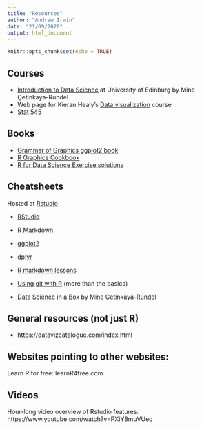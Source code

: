 ```yaml
---
title: "Resources"
author: "Andrew Irwin"
date: "21/09/2020"
output: html_document
---
```


```r
knitr::opts_chunk$set(echo = TRUE)
```

## Courses

* [Introduction to Data Science](https://www.introds.org/) at University of Edinburg by Mine Çetinkaya-Rundel
* Web page for Kieran Healy's [Data visualization](http://socviz880.co/) course
* [Stat 545](https://stat545.com/)

## Books

* [Grammar of Graphics ggplot2 book](https://ggplot2-book.org/)
* [R Graphics Cookbook](https://r-graphics.org/)
* [R for Data Science Exercise solutions](https://jrnold.github.io/r4ds-exercise-solutions/)

## Cheatsheets

Hosted at [Rstudio](https://rstudio.com/resources/cheatsheets/)

* [RStudio](https://github.com/rstudio/cheatsheets/raw/master/rstudio-ide.pdf)
* [R Markdown](https://github.com/rstudio/cheatsheets/raw/master/rmarkdown-2.0.pdf)
* [ggplot2](https://github.com/rstudio/cheatsheets/raw/master/data-visualization-2.1.pdf)
* [dplyr](https://github.com/rstudio/cheatsheets/raw/master/data-transformation.pdf)


- [R markdown lessons](https://rmarkdown.rstudio.com/lesson-1.html)
- [Using git with R](https://happygitwithr.com/) (more than the basics) 
- [Data Science in a Box](https://datasciencebox.org/) by Mine Çetinkaya-Rundel

## General resources (not just R)
- https://datavizcatalogue.com/index.html


## Websites pointing to other websites:

Learn R for free: learnR4free.com


## Videos

Hour-long video overview of Rstudio features: https://www.youtube.com/watch?v=PXiY8muVUec
